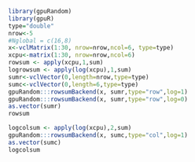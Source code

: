 <!--
%\VignetteEngine{knitr::knitr}
%\VignetteIndexEntry{logrowcolsum}
-->


```r
library(gpuRandom)
library(gpuR)
type="double"
nrow<-5
#Nglobal = c(16,8) 
x<-vclMatrix(1:30, nrow=nrow,ncol=6, type=type)
xcpu<-matrix(1:30, nrow=nrow,ncol=6)
rowsum <- apply(xcpu,1,sum)
logrowsum <- apply(log(xcpu),1,sum)
sumr<-vclVector(0,length=nrow,type=type)
sumc<-vclVector(0,length=6,type=type)
gpuRandom:::rowsumBackend(x, sumr,type="row",log=1)
gpuRandom:::rowsumBackend(x, sumr,type="row",log=0)
as.vector(sumr)
rowsum

logcolsum <- apply(log(xcpu),2,sum)
gpuRandom:::rowsumBackend(x, sumc,type="col",log=1)
as.vector(sumc)
logcolsum



```